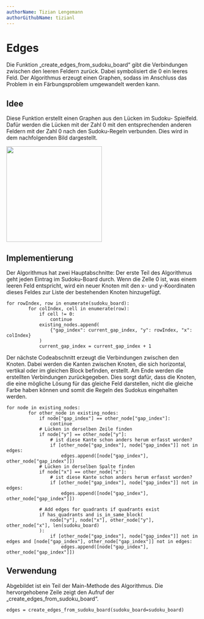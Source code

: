 ```yaml
---
authorName: Tizian Lengemann
authorGithubName: tizianl
---
```


# Edges

Die Funktion „create_edges_from_sudoku_board“ gibt die Verbindungen zwischen den leeren Feldern zurück. Dabei symbolisiert die 0 ein leeres Feld. Der Algorithmus erzeugt einen Graphen, sodass im Anschluss das Problem in ein Färbungsproblem umgewandelt werden kann.

## Idee


Diese Funktion erstellt einen Graphen aus den Lücken im Sudoku- Spielfeld.
Dafür werden die Lücken mit der Zahl 0 mit den entsprechenden anderen Feldern mit der Zahl 0 nach den Sudoku-Regeln verbunden. Dies wird in dem nachfolgenden Bild dargestellt. 

<img width="250px" src="../../Edgesbild1.JPG" />


## Implementierung


Der Algorithmus hat zwei Hauptabschnitte:
Der erste Teil des Algorithmus geht jeden Eintrag im Sudoku-Board durch.  Wenn die Zelle 0 ist, was einem leeren Feld entspricht, wird ein neuer Knoten mit den x- und y-Koordinaten dieses Feldes zur Liste der bestehenden Knoten hinzugefügt. 
```
for rowIndex, row in enumerate(sudoku_board):
        for colIndex, cell in enumerate(row):
            if cell != 0:
                continue
            existing_nodes.append(
                {"gap_index": current_gap_index, "y": rowIndex, "x": colIndex}
            )
            current_gap_index = current_gap_index + 1
```

Der nächste Codeabschnitt erzeugt die Verbindungen zwischen den Knoten. Dabei werden die Kanten zwischen Knoten, die sich horizontal, vertikal oder im gleichen Block befinden, erstellt.
Am Ende werden die erstellten Verbindungen zurückgegeben. Dies sorgt dafür, dass die Knoten, die eine mögliche Lösung für das gleiche Feld darstellen, nicht die gleiche Farbe haben können und somit die Regeln des Sudokus eingehalten werden.

```
for node in existing_nodes:
        for other_node in existing_nodes:
            if node["gap_index"] == other_node["gap_index"]:
                continue
            # Lücken in derselben Zeile finden
            if node["y"] == other_node["y"]:
                # ist diese Kante schon anders herum erfasst worden?
                if [other_node["gap_index"], node["gap_index"]] not in edges:
                    edges.append([node["gap_index"], other_node["gap_index"]])
            # Lücken in derselben Spalte finden
            if node["x"] == other_node["x"]:
                # ist diese Kante schon anders herum erfasst worden?
                if [other_node["gap_index"], node["gap_index"]] not in edges:
                    edges.append([node["gap_index"], other_node["gap_index"]])

            # Add edges for quadrants if quadrants exist
            if has_quadrants and is_in_same_block(
                node["y"], node["x"], other_node["y"], other_node["x"], len(sudoku_board)
            ):
                if [other_node["gap_index"], node["gap_index"]] not in edges and [node["gap_index"], other_node["gap_index"]] not in edges:
                    edges.append([node["gap_index"], other_node["gap_index"]])
```

## Verwendung

Abgebildet ist ein Teil der Main-Methode des Algorithmus. Die hervorgehobene Zeile zeigt den Aufruf der „create_edges_from_sudoku_board“.

```
edges = create_edges_from_sudoku_board(sudoku_board=sudoku_board)
```

